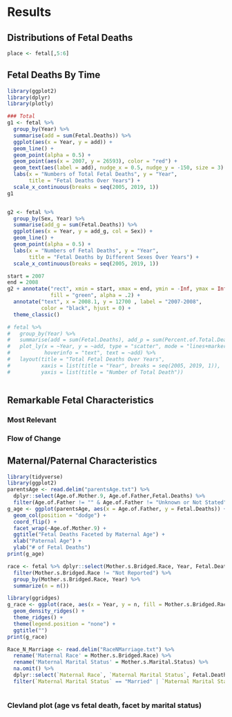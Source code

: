 # Results

## Distributions of Fetal Deaths
```r
place <- fetal[,5:6]
```

## Fetal Deaths By Time
```r
library(ggplot2)
library(dplyr)
library(plotly)

### Total
g1 <- fetal %>%
  group_by(Year) %>%
  summarise(add = sum(Fetal.Deaths)) %>%
  ggplot(aes(x = Year, y = add)) +
  geom_line() +
  geom_point(alpha = 0.5) +
  geom_point(aes(x = 2007, y = 26593), color = "red") +
  geom_text(aes(label = add), nudge_x = 0.5, nudge_y = -150, size = 3) +
  labs(x = "Numbers of Total Fetal Deaths", y = "Year",
       title = "Fetal Deaths Over Years") +
  scale_x_continuous(breaks = seq(2005, 2019, 1))
g1


g2 <- fetal %>%
  group_by(Sex, Year) %>%
  summarise(add_g = sum(Fetal.Deaths)) %>%
  ggplot(aes(x = Year, y = add_g, col = Sex)) +
  geom_line() +
  geom_point(alpha = 0.5) +
  labs(x = "Numbers of Fetal Deaths", y = "Year",
       title = "Fetal Deaths by Different Sexes Over Years") +
  scale_x_continuous(breaks = seq(2005, 2019, 1))

start = 2007
end = 2008
g2 + annotate("rect", xmin = start, xmax = end, ymin = -Inf, ymax = Inf, 
              fill = "green", alpha = .2) +
  annotate("text", x = 2008.1, y = 12700 , label = "2007-2008", 
           color = "black", hjust = 0) +
  theme_classic()

# fetal %>%
#   group_by(Year) %>%
#   summarise(add = sum(Fetal.Deaths), add_p = sum(Percent.of.Total.Deaths)) %>%
#   plot_ly(x = ~Year, y = ~add, type = "scatter", mode = "lines+markers",
#           hoverinfo = "text", text = ~add) %>%
#   layout(title = "Total Fetal Deaths Over Years", 
#          xaxis = list(title = "Year", breaks = seq(2005, 2019, 1)),
#          yaxis = list(title = "Number of Total Death"))
  
```

## Remarkable Fetal Characteristics

### Most Relevant

### Flow of Change

## Maternal/Paternal Characteristics

```r
library(tidyverse)
library(ggplot2)
parentsAge <- read.delim("parentsAge.txt") %>% 
  dplyr::select(Age.of.Mother.9, Age.of.Father,Fetal.Deaths) %>%
  filter(Age.of.Father != "" & Age.of.Father != "Unknown or Not Stated" & Age.of.Father != "Not Reported")
g_age <- ggplot(parentsAge, aes(x = Age.of.Father, y = Fetal.Deaths)) +
  geom_col(position = "dodge") +
  coord_flip() + 
  facet_wrap(~Age.of.Mother.9) + 
  ggtitle("Fetal Deaths Faceted by Maternal Age") + 
  xlab("Paternal Age") +
  ylab("# of Fetal Deaths")
print(g_age)
```
```r
race <- fetal %>% dplyr::select(Mother.s.Bridged.Race, Year, Fetal.Deaths) %>%
  filter(Mother.s.Bridged.Race != "Not Reported") %>%
  group_by(Mother.s.Bridged.Race, Year) %>%
  summarize(n = n())

library(ggridges)
g_race <- ggplot(race, aes(x = Year, y = n, fill = Mother.s.Bridged.Race)) +
  geom_density_ridges() +
  theme_ridges() + 
  theme(legend.position = "none") +
  ggtitle("")
print(g_race)
```



```r
Race_N_Marriage <- read.delim("RaceNMarriage.txt") %>% 
  rename('Maternal Race' = Mother.s.Bridged.Race) %>%
  rename('Maternal Marital Status' = Mother.s.Marital.Status) %>% 
  na.omit() %>%
  dplyr::select(`Maternal Race`, `Maternal Marital Status`, Fetal.Deaths) %>%
  filter(`Maternal Marital Status` == "Married" | `Maternal Marital Status` == "Unmarried")



```


### Clevland plot (age vs fetal death, facet by marital status)




